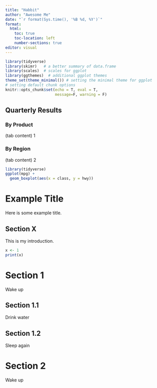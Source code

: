 ```yaml
---
title: "Habbit"
author: "Awesome Me"
date: "`r format(Sys.time(), '%B %d, %Y')`"
format:
  html:
    toc: true
    toc-location: left
    number-sections: true
editor: visual
---
```


```r
library(tidyverse)
library(skimr)   # a better summary of data.frame
library(scales)  # scales for ggplot
library(ggthemes)  # additional ggplot themes
theme_set(theme_minimal()) # setting the minimal theme for ggplot
# setting default chunk options
knitr::opts_chunk$set(echo = T, eval = T,
                      message=F, warning = F) 
```

## Quarterly Results {.tabset .tabset-pills}

### By Product

(tab content) 1

### By Region

(tab content) 2

```r
library(tidyverse)
ggplot(mpg) +
  geom_boxplot(aes(x = class, y = hwy))
```

# Example Title {.unnumbered}

Here is some example title.

## Section X

This is my introduction.

```r
x <- 1
print(x)
```

# Section 1

Wake up

## Section 1.1

Drink water

## Section 1.2

Sleep again

# Section 2

Wake up
